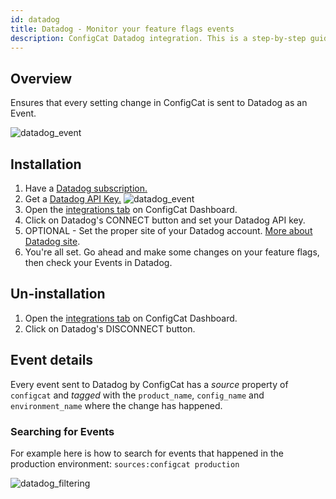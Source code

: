 ```yaml
---
id: datadog
title: Datadog - Monitor your feature flags events
description: ConfigCat Datadog integration. This is a step-by-step guide on how to connect the ConfigCat feature flag service events to Datadog.
---
```


## Overview

Ensures that every setting change in ConfigCat is sent to Datadog as an Event.

<img src="/docs/assets/datadog_event.png" alt="datadog_event" decoding="async" loading="lazy"/>

## Installation

1. Have a <a href="https://www.datadoghq.com/" target="_blank">Datadog subscription.</a>
2. Get a <a href="https://docs.datadoghq.com/account_management/api-app-keys/#api-keys" target="_blank">Datadog API Key.</a>
   <img src="/docs/assets/datadog_apikey2.png" alt="datadog_event" decoding="async" loading="lazy"/>
3. Open the <a href="https://app.configcat.com/product/integrations" target="_blank">integrations tab</a> on ConfigCat Dashboard.
4. Click on Datadog's CONNECT button and set your Datadog API key.
5. OPTIONAL - Set the proper site of your Datadog account. [More about Datadog site](https://docs.datadoghq.com/getting_started/site/).
6. You're all set. Go ahead and make some changes on your feature flags, then check your Events in Datadog.

## Un-installation

1. Open the <a href="https://app.configcat.com/product/integrations" target="_blank">integrations tab</a> on ConfigCat Dashboard.
2. Click on Datadog's DISCONNECT button.

## Event details

Every event sent to Datadog by ConfigCat has a _source_ property of `configcat` and _tagged_ with the `product_name`, `config_name` and
`environment_name` where the change has happened.

### Searching for Events

For example here is how to search for events that happened in the production environment: `sources:configcat production`

<img src="/docs/assets/datadog_filtering.png" alt="datadog_filtering" decoding="async" loading="lazy"/>
